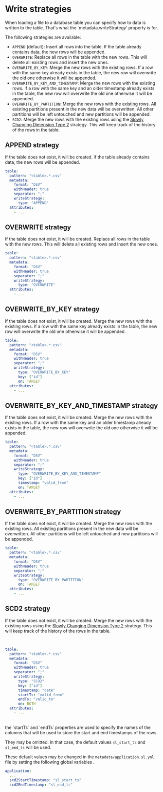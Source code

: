 # Write strategies

When loading a file to a database table you can specify how to data is written to the table.
That's what the `metadata.writeStrategy' property is for.

The following strategies are available:

- `APPEND` (default): Insert all rows into the table. If the table already contains data, the new rows will be appended.
- `OVERWRITE`: Replace all rows in the table with the new rows. This will delete all existing rows and insert the new ones.
- `OVERWRITE_BY_KEY`: Merge the new rows with the existing rows. If a row with the same key already exists in the table,
the new row will overwrite the old one otherwise it will be appended.
- `OVERWRITE_BY_KEY_AND_TIMESTAMP`: Merge the new rows with the existing rows. If a row with the same key and an older timestamp already exists in the table, the new row will overwrite the old one otherwise it will be appended.
- `OVERWRITE_BY_PARTITION`: Merge the new rows with the existing rows. All existing partitions present in the new data will be overwritten. All other partitions will be left untouched and new partitions will be appended.
- `SCD2`: Merge the new rows with the existing rows using the [Slowly Changing Dimension Type 2](https://en.wikipedia.org/wiki/Slowly_changing_dimension) strategy. This will keep track of the history of the rows in the table.

## APPEND strategy
If the table does not exist, it will be created. If the table already contains data, the new rows will be appended.
<br/>

```yaml title="Append to the table."
table:
  pattern: "<table>.*.csv"
  metadata:
    format: "DSV"
    withHeader: true
    separator: ";"
    writeStrategy:
      type: "APPEND"
  attributes:
    - ...
```

## OVERWRITE strategy
If the table does not exist, it will be created.
Replace all rows in the table with the new rows. This will delete all existing rows and insert the new ones.
<br/>


```yaml title="Overwrite the table."
table:
  pattern: "<table>.*.csv"
  metadata:
    format: "DSV"
    withHeader: true
    separator: ";"
    writeStrategy:
      type: "OVERWRITE"
  attributes:
    - ...
```

## OVERWRITE_BY_KEY strategy
If the table does not exist, it will be created.
Merge the new rows with the existing rows.
If a row with the same key already exists in the table,
the new row will overwrite the old one otherwise it will be appended.
<br/>


```yaml title="Overwrite by key. The column 'id' is used as key."
table:
  pattern: "<table>.*.csv"
  metadata:
    format: "DSV"
    withHeader: true
    separator: ";"
    writeStrategy:
      type: "OVERWRITE_BY_KEY"
      key: ["id"]
      on: TARGET
  attributes:
    - ...
```
## OVERWRITE_BY_KEY_AND_TIMESTAMP strategy
If the table does not exist, it will be created.
Merge the new rows with the existing rows. If a row with the same key and an older timestamp already exists in the table, the new row will overwrite the old one otherwise it will be appended.
<br/>

```yaml title="Overwrite by key and timestamp. The column 'id' is used as key."
table:
  pattern: "<table>.*.csv"
  metadata:
    format: "DSV"
    withHeader: true
    separator: ";"
    writeStrategy:
      type: "OVERWRITE_BY_KEY_AND_TIMESTAMP"
      key: ["id"]
      timestamp: "valid_from"
      on: TARGET
  attributes:
    - ...
```


## OVERWRITE_BY_PARTITION strategy
If the table does not exist, it will be created.
Merge the new rows with the existing rows. All existing partitions present in the new data will be overwritten. All other partitions will be left untouched and new partitions will be appended.
<br/>

```yaml title="Overwrite by partition. Require the partition property to be set in the metadata.sink section."
table:
  pattern: "<table>.*.csv"
  metadata:
    format: "DSV"
    withHeader: true
    separator: ";"
    writeStrategy:
      type: "OVERWRITE_BY_PARTITION"
      on: TARGET
  attributes:
    - ...
```

## SCD2 strategy
If the table does not exist, it will be created.
Merge the new rows with the existing rows using the [Slowly Changing Dimension Type 2](https://en.wikipedia.org/wiki/Slowly_changing_dimension) strategy. This will keep track of the history of the rows in the table.

<br/>

```yaml title="Slow changing dimension Type 2. The column 'id' is used as key and the column 'date' is used as timestamp."
table:
  pattern: "<table>.*.csv"
  metadata:
    format: "DSV"
    withHeader: true
    separator: ";"
    writeStrategy:
      type: "SCD2"
      key: ["id"]
      timestamp: "date"
      startTs: "valid_from"
      endTs: "valid_to"
      on: BOTH
  attributes:
    - ...
```

<br/>
the `startTs` and `endTs` properties are used to specify the names of the columns that will be used to store the start and end timestamps of the rows.

They may be omitted. In that case, the default values `sl_start_ts` and `sl_end_ts` will be used.

These default values may be changed in the `metadata/application.sl.yml` file by setting the following global variables .
<br/>

```yaml
application:
  ...
  scd2StartTimestamp: "sl_start_ts"
  scd2EndTimestamp: "sl_end_ts"
```
